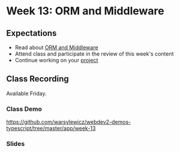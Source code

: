 # Week 13: ORM and Middleware

## Expectations

- Read about [ORM and Middleware](/week-13/orm-and-middleware)
- Attend class and participate in the review of this week's content
- Continue working on your [project](/week-13/project)

## Class Recording

Available Friday.

### Class Demo

https://github.com/warsylewicz/webdev2-demos-typescript/tree/master/app/week-13

### Slides


<Slideshow file="/week-13/slides" />
